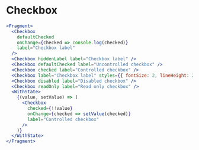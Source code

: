 
# Checkbox

```jsx live=true
<Fragment>
  <Checkbox
    defaultChecked
    onChange={checked => console.log(checked)}
    label="Checkbox label"
  />
  <Checkbox hiddenLabel label="Checkbox label" />
  <Checkbox defaultChecked label="Uncontrolled checkbox" />
  <Checkbox checked label="Controlled checkbox" />
  <Checkbox label="Checkbox label" styles={{ fontSize: 2, lineHeight: 2 }} />
  <Checkbox disabled label="Disabled checkbox" />
  <Checkbox readOnly label="Read only checkbox" />
  <WithState>
    {(value, setValue) => (
      <Checkbox
        checked={!!value}
        onChange={checked => setValue(checked)}
        label="Controlled checkbox"
      />
    )}
  </WithState>
</Fragment>
```
